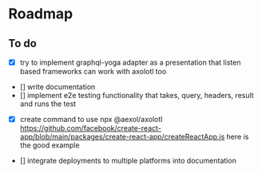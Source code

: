 # Roadmap

## To do
- [x] try to implement graphql-yoga adapter as a presentation that listen based frameworks can work with axolotl too
- [] write documentation
- [] implement e2e testing functionality that takes, query, headers, result and runs the test
- [x] create command to use npx @aexol/axolotl https://github.com/facebook/create-react-app/blob/main/packages/create-react-app/createReactApp.js here is the good example
- [] integrate deployments to multiple platforms into documentation